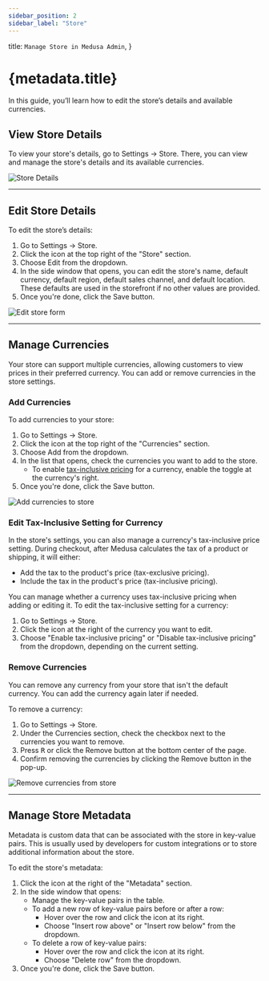 ```yaml
---
sidebar_position: 2
sidebar_label: "Store"
---
```



  title: `Manage Store in Medusa Admin`,
}

# {metadata.title}

In this guide, you’ll learn how to edit the store’s details and available currencies.

## View Store Details

To view your store's details, go to Settings → Store. There, you can view and manage the store's details and its available currencies.

![Store Details](https://res.cloudinary.com/dza7lstvk/image/upload/v1739962494/User%20Guide/Screenshot_2025-02-19_at_12.54.00_PM_eozum8.png)

---

## Edit Store Details

To edit the store’s details:

1. Go to Settings → Store.
2. Click the <InlineIcon Icon={EllipsisHorizontal} alt="three-dots" /> icon at the top right of the "Store" section.
3. Choose Edit from the dropdown.
4. In the side window that opens, you can edit the store's name, default currency, default region, default sales channel, and default location. These defaults are used in the storefront if no other values are provided.
5. Once you're done, click the Save button.

![Edit store form](https://res.cloudinary.com/dza7lstvk/image/upload/v1739962919/User%20Guide/Screenshot_2025-02-19_at_1.01.47_PM_l2zhnc.png)

---

## Manage Currencies

Your store can support multiple currencies, allowing customers to view prices in their preferred currency. You can add or remove currencies in the store settings.

### Add Currencies

To add currencies to your store:

1. Go to Settings → Store.
2. Click the <InlineIcon Icon={EllipsisHorizontal} alt="three-dots" /> icon at the top right of the "Currencies" section.
3. Choose Add from the dropdown.
4. In the list that opens, check the currencies you want to add to the store.
    - To enable [tax-inclusive pricing](#edit-tax-inclusive-setting-for-currency) for a currency, enable the toggle at the currency's right.
5. Once you're done, click the Save button.

![Add currencies to store](https://res.cloudinary.com/dza7lstvk/image/upload/v1739963867/User%20Guide/Screenshot_2025-02-19_at_1.17.37_PM_mjrxng.png)

### Edit Tax-Inclusive Setting for Currency

In the store's settings, you can also manage a currency's tax-inclusive price setting. During checkout, after Medusa calculates the tax of a product or shipping, it will either:

- Add the tax to the product's price (tax-exclusive pricing).
- Include the tax in the product's price (tax-inclusive pricing).

You can manage whether a currency uses tax-inclusive pricing when adding or editing it. To edit the tax-inclusive setting for a currency:

1. Go to Settings → Store.
2. Click the <InlineIcon Icon={EllipsisHorizontal} alt="three-dots" /> icon at the right of the currency you want to edit.
3. Choose "Enable tax-inclusive pricing" or "Disable tax-inclusive pricing" from the dropdown, depending on the current setting.

### Remove Currencies

You can remove any currency from your store that isn't the default currency. You can add the currency again later if needed.

To remove a currency:

1. Go to Settings → Store.
2. Under the Currencies section, check the checkbox next to the currencies you want to remove.
3. Press <Kbd>R</Kbd> or click the Remove button at the bottom center of the page.
4. Confirm removing the currencies by clicking the Remove button in the pop-up.

![Remove currencies from store](https://res.cloudinary.com/dza7lstvk/image/upload/v1739963798/User%20Guide/Screenshot_2025-02-19_at_1.16.17_PM_hlzti3.png)

---

## Manage Store Metadata

Metadata is custom data that can be associated with the store in key-value pairs. This is usually used by developers for custom integrations or to store additional information about the store.

To edit the store's metadata:

1. Click the <InlineIcon Icon={ArrowUpRightOnBox} alt="arrow" /> icon at the right of the "Metadata" section.
2. In the side window that opens:
    - Manage the key-value pairs in the table.
    - To add a new row of key-value pairs before or after a row:
        - Hover over the row and click the <InlineIcon Icon={EllipsisVertical} alt="three-dots" /> icon at its right.
        - Choose "Insert row above" or "Insert row below" from the dropdown.
    - To delete a row of key-value pairs:
        - Hover over the row and click the <InlineIcon Icon={EllipsisVertical} alt="three-dots" /> icon at its right.
        - Choose "Delete row" from the dropdown.
3. Once you're done, click the Save button.
